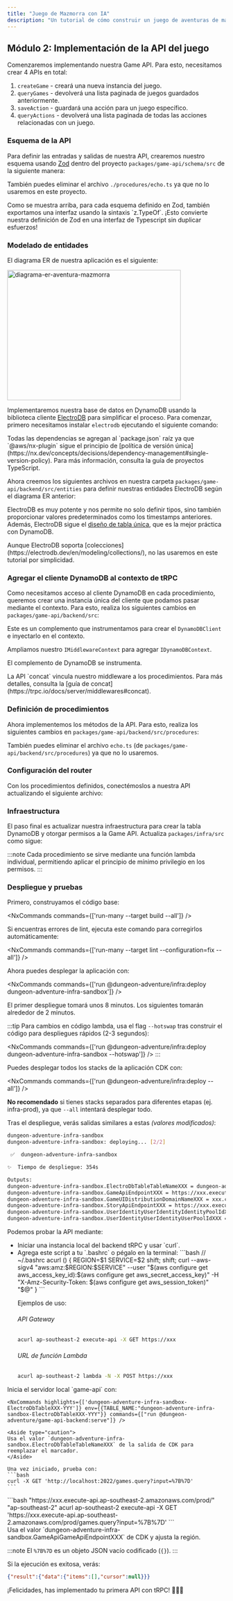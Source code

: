 ```yaml
---
title: "Juego de Mazmorra con IA"
description: "Un tutorial de cómo construir un juego de aventuras de mazmorra con IA usando el @aws/nx-plugin."
---
```






## Módulo 2: Implementación de la API del juego

Comenzaremos implementando nuestra Game API. Para esto, necesitamos crear 4 APIs en total:

1. `createGame` - creará una nueva instancia del juego.
2. `queryGames` - devolverá una lista paginada de juegos guardados anteriormente.
3. `saveAction` - guardará una acción para un juego específico.
4. `queryActions` - devolverá una lista paginada de todas las acciones relacionadas con un juego.

### Esquema de la API

Para definir las entradas y salidas de nuestra API, crearemos nuestro esquema usando [Zod](https://zod.dev/) dentro del proyecto `packages/game-api/schema/src` de la siguiente manera:

<Tabs>
  <TabItem label="types/action.ts">
<E2ECode lang="typescript" path="dungeon-adventure/2/schema/types/action.ts.template" />
  </TabItem>
  <TabItem label="types/common.ts">
<E2ECode lang="typescript" path="dungeon-adventure/2/schema/types/common.ts.template" />
  </TabItem>
  <TabItem label="types/game.ts">
<E2ECode lang="typescript" path="dungeon-adventure/2/schema/types/game.ts.template" />
  </TabItem>
  <TabItem label="index.ts">
<E2EDiff lang="typescript" before="dungeon-adventure/2/schema/index.ts.old.template" after="dungeon-adventure/2/schema/index.ts.template" />
  </TabItem>
</Tabs>

También puedes eliminar el archivo `./procedures/echo.ts` ya que no lo usaremos en este proyecto.

<Aside type="tip">
Como se muestra arriba, para cada esquema definido en Zod, también exportamos una interfaz usando la sintaxis `z.TypeOf`. ¡Esto convierte nuestra definición de Zod en una interfaz de Typescript sin duplicar esfuerzos!
</Aside>

### Modelado de entidades

El diagrama ER de nuestra aplicación es el siguiente:

<Image class="centered-image white-bg" src={dungeonAdventureErPng} alt="diagrama-er-aventura-mazmorra" width="400" height="300" />

Implementaremos nuestra base de datos en DynamoDB usando la biblioteca cliente [ElectroDB](https://electrodb.dev/en/core-concepts/introduction/) para simplificar el proceso. Para comenzar, primero necesitamos instalar `electrodb` ejecutando el siguiente comando:

<InstallCommand pkg="electrodb @aws-sdk/client-dynamodb" />

<Aside>
Todas las dependencias se agregan al `package.json` raíz ya que `@aws/nx-plugin` sigue el principio de [política de versión única](https://nx.dev/concepts/decisions/dependency-management#single-version-policy). Para más información, consulta la <Link path="guides/typescript-project#dependencies">guía de proyectos TypeScript</Link>.
</Aside>

Ahora creemos los siguientes archivos en nuestra carpeta `packages/game-api/backend/src/entities` para definir nuestras entidades ElectroDB según el diagrama ER anterior:

<Tabs>
  <TabItem label="action.ts">
<E2ECode lang="typescript" path="dungeon-adventure/2/entities/action.ts.template" />
  </TabItem>
  <TabItem label="game.ts">
<E2ECode lang="typescript" path="dungeon-adventure/2/entities/game.ts.template" />
  </TabItem>
</Tabs>

ElectroDB es muy potente y nos permite no solo definir tipos, sino también proporcionar valores predeterminados como los timestamps anteriores. Además, ElectroDB sigue el [diseño de tabla única](https://electrodb.dev/en/core-concepts/single-table-relationships/), que es la mejor práctica con DynamoDB.

<Aside>
Aunque ElectroDB soporta [colecciones](https://electrodb.dev/en/modeling/collections/), no las usaremos en este tutorial por simplicidad.
</Aside>

### Agregar el cliente DynamoDB al contexto de tRPC

Como necesitamos acceso al cliente DynamoDB en cada procedimiento, queremos crear una instancia única del cliente que podamos pasar mediante el contexto. Para esto, realiza los siguientes cambios en `packages/game-api/backend/src`:

<Tabs>
  <TabItem label="middleware/dynamodb.ts">
<E2ECode lang="typescript" path="dungeon-adventure/2/middleware/dynamodb.ts.template" />

Este es un complemento que instrumentamos para crear el `DynamoDBClient` e inyectarlo en el contexto.
  </TabItem>
  <TabItem label="middleware/index.ts">
<E2EDiff lang="typescript" before="dungeon-adventure/2/middleware/index.ts.old.template" after="dungeon-adventure/2/middleware/index.ts.template" />

Ampliamos nuestro `IMiddlewareContext` para agregar `IDynamoDBContext`.
  </TabItem>
  <TabItem label="init.ts">
<E2EDiff lang="typescript" before="dungeon-adventure/2/init.ts.old.template" after="dungeon-adventure/2/init.ts.template" />

El complemento de DynamoDB se instrumenta.

<Aside>
La API `concat` vincula nuestro middleware a los procedimientos. Para más detalles, consulta la [guía de concat](https://trpc.io/docs/server/middlewares#concat).
</Aside>
  </TabItem>
</Tabs>

### Definición de procedimientos

Ahora implementemos los métodos de la API. Para esto, realiza los siguientes cambios en `packages/game-api/backend/src/procedures`:

<Tabs>
  <TabItem label="query-actions.ts">
<E2ECode lang="typescript" path="dungeon-adventure/2/procedures/query-actions.ts.template" />
  </TabItem>
  <TabItem label="query-games.ts">
<E2ECode lang="typescript" path="dungeon-adventure/2/procedures/query-games.ts.template" />
  </TabItem>
  <TabItem label="save-action.ts">
<E2ECode lang="typescript" path="dungeon-adventure/2/procedures/save-action.ts.template" />
  </TabItem>
  <TabItem label="save-game.ts">
<E2ECode lang="typescript" path="dungeon-adventure/2/procedures/save-game.ts.template" />
  </TabItem>
</Tabs>

También puedes eliminar el archivo `echo.ts` (de `packages/game-api/backend/src/procedures`) ya que no lo usaremos.

### Configuración del router

Con los procedimientos definidos, conectémoslos a nuestra API actualizando el siguiente archivo:

<E2EDiff lang="typescript" before="dungeon-adventure/2/router.ts.old.template" after="dungeon-adventure/2/router.ts.template" />

### Infraestructura

El paso final es actualizar nuestra infraestructura para crear la tabla DynamoDB y otorgar permisos a la Game API. Actualiza `packages/infra/src` como sigue:

<Tabs>
  <TabItem label="constructs/electrodb-table.ts">
<E2ECode lang="typescript" path="dungeon-adventure/2/constructs/electrodb-table.ts.template" />
  </TabItem>
  <TabItem label="stacks/application-stack.ts">
<E2EDiff lang="typescript" before="dungeon-adventure/1/application-stack.ts.template" after="dungeon-adventure/2/stacks/application-stack.ts.template" />

:::note
Cada procedimiento se sirve mediante una función lambda individual, permitiendo aplicar el principio de mínimo privilegio en los permisos.
:::
  </TabItem>
</Tabs>

### Despliegue y pruebas

Primero, construyamos el código base:

<NxCommands commands={['run-many --target build --all']} />

<Aside type="tip">
Si encuentras errores de lint, ejecuta este comando para corregirlos automáticamente:

<NxCommands commands={['run-many --target lint --configuration=fix --all']} />
</Aside>

Ahora puedes desplegar la aplicación con:

<NxCommands commands={['run @dungeon-adventure/infra:deploy dungeon-adventure-infra-sandbox']} />

El primer despliegue tomará unos 8 minutos. Los siguientes tomarán alrededor de 2 minutos.

:::tip
Para cambios en código lambda, usa el flag `--hotswap` tras construir el código para despliegues rápidos (2-3 segundos):

<NxCommands commands={['run @dungeon-adventure/infra:deploy dungeon-adventure-infra-sandbox --hotswap']} />
:::

<Drawer title="Comando de despliegue" trigger="También puedes desplegar todos los stacks. Haz clic para más detalles.">

Puedes desplegar todos los stacks de la aplicación CDK con:

<NxCommands commands={['run @dungeon-adventure/infra:deploy --all']} />

**No recomendado** si tienes stacks separados para diferentes etapas (ej. infra-prod), ya que `--all` intentará desplegar todo.

</Drawer>

Tras el despliegue, verás salidas similares a estas _(valores modificados)_:

```bash
dungeon-adventure-infra-sandbox
dungeon-adventure-infra-sandbox: deploying... [2/2]

 ✅  dungeon-adventure-infra-sandbox

✨  Tiempo de despliegue: 354s

Outputs:
dungeon-adventure-infra-sandbox.ElectroDbTableTableNameXXX = dungeon-adventure-infra-sandbox-ElectroDbTableXXX-YYY
dungeon-adventure-infra-sandbox.GameApiEndpointXXX = https://xxx.execute-api.region.amazonaws.com/prod/
dungeon-adventure-infra-sandbox.GameUIDistributionDomainNameXXX = xxx.cloudfront.net
dungeon-adventure-infra-sandbox.StoryApiEndpointXXX = https://xxx.execute-api.region.amazonaws.com/prod/
dungeon-adventure-infra-sandbox.UserIdentityUserIdentityIdentityPoolIdXXX = region:xxx
dungeon-adventure-infra-sandbox.UserIdentityUserIdentityUserPoolIdXXX = region_xxx
```

Podemos probar la API mediante:
<ul>
<li>Iniciar una instancia local del backend tRPC y usar `curl`.</li>
<li>
<Drawer title="curl con Sigv4" trigger="Llamar a la API implementada usando curl con Sigv4">
Agrega este script a tu `.bashrc` o pégalo en la terminal:
```bash
// ~/.bashrc
acurl () {
    REGION=$1
    SERVICE=$2
    shift; shift;
    curl --aws-sigv4 "aws:amz:$REGION:$SERVICE" --user "$(aws configure get aws_access_key_id):$(aws configure get aws_secret_access_key)" -H "X-Amz-Security-Token: $(aws configure get aws_session_token)" "$@"
}
```

Ejemplos de uso:

###### API Gateway
```bash
acurl ap-southeast-2 execute-api -X GET https://xxx
```

###### URL de función Lambda
```bash
acurl ap-southeast-2 lambda -N -X POST https://xxx
```
</Drawer>
</li>
</ul>


<Tabs>
  <TabItem label="Local">
    Inicia el servidor local `game-api` con:

    <NxCommands highlights={['dungeon-adventure-infra-sandbox-ElectroDbTableXXX-YYY']} env={{TABLE_NAME:"dungeon-adventure-infra-sandbox-ElectroDbTableXXX-YYY"}} commands={["run @dungeon-adventure/game-api-backend:serve"]} />

    <Aside type="caution">
    Usa el valor `dungeon-adventure-infra-sandbox.ElectroDbTableTableNameXXX` de la salida de CDK para reemplazar el marcador.
    </Aside>

    Una vez iniciado, prueba con:
    ```bash
    curl -X GET 'http://localhost:2022/games.query?input=%7B%7D'
    ```
  </TabItem>
  <TabItem label="Implementado">
```bash "https://xxx.execute-api.ap-southeast-2.amazonaws.com/prod/" "ap-southeast-2"
acurl ap-southeast-2 execute-api -X GET 'https://xxx.execute-api.ap-southeast-2.amazonaws.com/prod/games.query?input=%7B%7D'
```
    <Aside type="caution">
    Usa el valor `dungeon-adventure-infra-sandbox.GameApiGameApiEndpointXXX` de CDK y ajusta la región.
    </Aside>
  </TabItem>
</Tabs>

:::note
El `%7B%7D` es un objeto JSON vacío codificado (`{}`).
:::

Si la ejecución es exitosa, verás:
```json
{"result":{"data":{"items":[],"cursor":null}}}
```

¡Felicidades, has implementado tu primera API con tRPC! 🎉🎉🎉